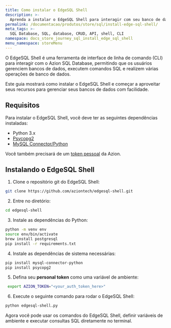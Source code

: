 ```yaml
---
title: Como instalar o EdgeSQL Shell
description: >-
  Aprenda a instalar o EdgeSQL Shell para interagir com seu banco de dados SQL Database.
permalink: /documentacao/produtos/store/sql/install-edge-sql-shell/
meta_tags: >-
  SQL Database, SQL, database, CRUD, API, shell, CLI
namespace: docs_store_journey_sql_install_edge_sql_shell
menu_namespace: storeMenu
---
```



O EdgeSQL Shell é uma ferramenta de interface de linha de comando (CLI) para interagir com o Azion SQL Database, permitindo que os usuários gerenciem bancos de dados, executem comandos SQL e realizem várias operações de banco de dados.

Este guia mostrará como instalar o EdgeSQL Shell e começar a aproveitar seus recursos para gerenciar seus bancos de dados com facilidade.

## Requisitos

Para instalar o EdgeSQL Shell, você deve ter as seguintes dependências instaladas:

-  Python 3.x
-  [Psycopg2](https://pypi.org/project/psycopg2/)
-  [MySQL Connector/Python](https://pypi.org/project/mysql-connector-python/)

Você também precisará de um [token pessoal](/pt-br/documentacao/produtos/guias/personal-tokens/) da Azion.

## Instalando o EdgeSQL Shell

1. Clone o repositório git do EdgeSQL Shell:

```sh
git clone https://github.com/aziontech/edgesql-shell.git
```

2. Entre no diretório:

```sh
cd edgesql-shell
```

3. Instale as dependências do Python:

```sh
python -m venv env
source env/bin/activate
brew install postgresql
pip install -r requirements.txt
```

4. Instale as dependências de sistema necessárias:

```sh
pip install mysql-connector-python
pip install psycopg2
```

5. Defina seu **personal token** como uma variável de ambiente:

```sh
 export AZION_TOKEN="<your_auth_token_here>"
```

6. Execute o seguinte comando para rodar o EdgeSQL Shell:

```sh
python edgesql-shell.py
```

Agora você pode usar os comandos do EdgeSQL Shell, definir variáveis de ambiente e executar consultas SQL diretamente no terminal.

<LinkButton link="/pt-br/documentacao/produtos/store/sql/edge-sql-shell-commands/" label="Consulte a referência de comandos do EdgeSQL Shell" severity="secondary" />
